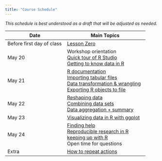 ```yaml
---
title: "Course Schedule"
---
```


*This schedule is best understood as a draft that will be adjusted as needed.* 


| Date            |  Main Topics              |   
|-----------------|-----------------------|
| Before first day of class | [Lesson Zero](lessons/lesson-zero.qmd) |  
| May 20 | Workshop orientation \
           [Quick tour of R Studio](lessons/rstudio-tour.qmd)\
           [Getting to know data in R](lessons/getting-to-know-data.qmd) | 
| May 21 |  [R documentation](lessons/r-documentation.qmd) \
            [Importing tabular files](lessons/data-import.qmd)\
           [Data transformation & wrangling](lessons/data-wrangling.qmd)\
           [Exporting R objects to file](lessons/data-export.qmd) |  
| May 22 |   [Reshaping data](lessons/reshaping.qmd)\
            [Combining data sets](lessons/data-merging.qmd) \
            [Data aggregation + summary](lessons/data-aggregation.qmd) |   
| May 23   | [Visualizing data in R with ggplot](lessons/ggplotting.qmd)|   
| May 24    |  [Finding help](https://agstats.io/post/help-in-r/)\
               [Reproducible research in R](lessons/reproducible-research.qmd) \
               [keeping up with R](lessons/final_lesson.qmd) \
               Open time for questions |   
| Extra  |  [How to repeat actions](repeating-actions.qmd) |


